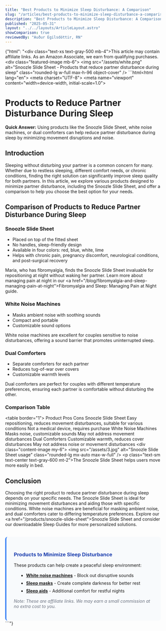 ```yaml
---
title: "Best Products to Minimize Sleep Disturbance: A Comparison"
slug: "/articles/best-products-to-minimize-sleep-disturbance-a-comparison"
description: "Best Products to Minimize Sleep Disturbance: A Comparison"
published: "2025-05-31"
layout: "../../layouts/ArticleLayout.astro"
showComparison: true
reviewedBy: "Auður Egilsdóttir, RN"
---
```

{"html": "<div class=\"text-xs text-gray-500 mb-4\">This article may contain affiliate links. As an Amazon Associate, we earn from qualifying purchases.</div><div class=\"featured-image mb-6\">   <img src=\"/assets/white.png\" alt=\"Snoozle Slide Sheet - Products that reduce partner disturbance during sleep\" class=\"rounded-lg w-full max-h-96 object-cover\" />  </div>```html<!DOCTYPE html><html lang=\"en\"><head>  <meta charset=\"UTF-8\">  <meta name=\"viewport\" content=\"width=device-width, initial-scale=1.0\">  <title>Products to Reduce Partner Disturbance During Sleep</title></head><body><h1>Products to Reduce Partner Disturbance During Sleep</h1><p><strong>Quick Answer:</strong> Using products like the Snoozle Slide Sheet, white noise machines, or dual comforters can help reduce partner disturbance during sleep by minimizing movement disruptions and noise.</p><h2>Introduction</h2><p>Sleeping without disturbing your partner is a common concern for many. Whether due to restless sleeping, different comfort needs, or chronic conditions, finding the right solution can significantly improve sleep quality for both partners. In this article, we explore various products designed to minimize partner disturbance, including the Snoozle Slide Sheet, and offer a comparison to help you choose the best option for your needs.</p><h2>Comparison of Products to Reduce Partner Disturbance During Sleep</h2><h3>Snoozle Slide Sheet</h3><ul>  <li>Placed on top of the fitted sheet</li>  <li>No handles, sleep-friendly design</li>  <li>Available in four colors: red, blue, white, lime</li>  <li>Helps with chronic pain, pregnancy discomfort, neurological conditions, and post-surgical recovery</li></ul><p>Maria, who has fibromyalgia, finds the Snoozle Slide Sheet invaluable for repositioning at night without waking her partner. Learn more about managing pain at night in our <a href=\"/blog/fibromyalgia-and-sleep-managing-pain-at-night\">Fibromyalgia and Sleep: Managing Pain at Night</a> guide.</p><h3>White Noise Machines</h3><ul>  <li>Masks ambient noise with soothing sounds</li>  <li>Compact and portable</li>  <li>Customizable sound options</li></ul><p>White noise machines are excellent for couples sensitive to noise disturbances, offering a sound barrier that promotes uninterrupted sleep.</p><h3>Dual Comforters</h3><ul>  <li>Separate comforters for each partner</li>  <li>Reduces tug-of-war over covers</li>  <li>Customizable warmth levels</li></ul><p>Dual comforters are perfect for couples with different temperature preferences, ensuring each partner is comfortable without disturbing the other.</p><h3>Comparison Table</h3><table border=\"1\">  <tr>    <th>Product</th>    <th>Pros</th>    <th>Cons</th>  </tr>  <tr>    <td>Snoozle Slide Sheet</td>    <td>Easy repositioning, reduces movement disturbances, suitable for various conditions</td>    <td>Not a medical device, requires purchase</td>  </tr>  <tr>    <td>White Noise Machines</td>    <td>Masks noise, customizable sounds</td>    <td>May not address movement disturbances</td>  </tr>  <tr>    <td>Dual Comforters</td>    <td>Customizable warmth, reduces cover disturbances</td>    <td>May not address noise or movement disturbances</td>  </tr></table><div class=\"content-image my-6\">     <img src=\"/assets/3.jpg\" alt=\"Snoozle Slide Sheet usage\" class=\"rounded-lg mx-auto max-w-full\" />     <p class=\"text-sm text-center text-gray-600 mt-2\">The Snoozle Slide Sheet helps users move more easily in bed.</p>    </div><h2>Conclusion</h2><p>Choosing the right product to reduce partner disturbance during sleep depends on your specific needs. The Snoozle Slide Sheet is ideal for minimizing movement disturbances and aiding those with specific conditions. White noise machines are beneficial for masking ambient noise, and dual comforters cater to differing temperature preferences. Explore our <a href=\"/products/snoozle-slide-sheet\">Snoozle Slide Sheet</a> and consider our downloadable Sleep Guides for more personalized solutions.</p></body>
  <div style="margin-top: 2rem; padding: 1.5rem; background-color: #f8fafc; border-radius: 0.5rem; border-left: 4px solid #3b82f6;">
    <h3 style="color: #1e40af; margin-bottom: 1rem;">Products to Minimize Sleep Disturbance</h3>
    <p style="margin-bottom: 1rem;">These products can help create a peaceful sleep environment:</p>
    <ul style="margin-left: 1rem;">
      <li style="margin-bottom: 0.5rem;"><strong><a href="https://amzn.to/4dvPhrj" target="_blank" rel="nofollow">White noise machines</a></strong> - Block out disruptive sounds</li>
      <li style="margin-bottom: 0.5rem;"><strong><a href="https://amzn.to/45lg1Ja" target="_blank" rel="nofollow">Sleep masks</a></strong> - Create complete darkness for better rest</li>
      <li style="margin-bottom: 0.5rem;"><strong><a href="https://amzn.to/4mqltkd" target="_blank" rel="nofollow">Sleep aids</a></strong> - Additional comfort for restful nights</li>
    </ul>
    <p style="font-size: 0.875rem; color: #6b7280; margin-top: 1rem;"><em>Note: These are affiliate links. We may earn a small commission at no extra cost to you.</em></p>
  </div>

</html>```"}